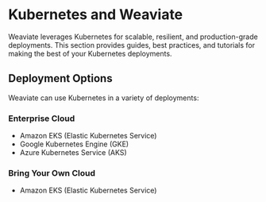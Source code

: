 # Kubernetes and Weaviate

Weaviate leverages Kubernetes for scalable, resilient, and production-grade deployments. 
This section provides guides, best practices, and tutorials for making the best of your Kubernetes deployments. 

## Deployment Options

Weaviate can use Kubernetes in a variety of deployments:

### Enterprise Cloud

- Amazon EKS (Elastic Kubernetes Service)
- Google Kubernetes Engine (GKE)
- Azure Kubernetes Service (AKS)

### Bring Your Own Cloud

- Amazon EKS (Elastic Kubernetes Service)

